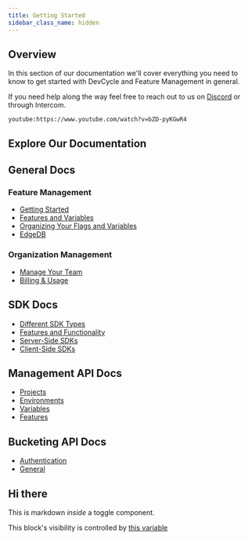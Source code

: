 ```yaml
---
title: Getting Started
sidebar_class_name: hidden
---
```


## Overview

In this section of our documentation we'll cover everything you need to know to get started with DevCycle and Feature Management in general.

If you need help along the way feel free to reach out to us on [Discord](https://discord.gg/pKK4fJgGxG) or through Intercom.

`youtube:https://www.youtube.com/watch?v=bZD-pyKGwR4`

## Explore Our Documentation

## General Docs

### Feature Management
 - [Getting Started](/home/feature-management/getting-started/creating-an-account)
 - [Features and Variables](/home/feature-management/features-and-variables/targeting-users)
 - [Organizing Your Flags and Variables](/home/feature-management/organizing-your-flags-and-variables/feature-dashboard)
 - [EdgeDB](/home/feature-management/edgedb/what-is-edgedb)


 ### Organization Management
 - [Manage Your Team](/home/your-organization/manage-team/team-members)
 - [Billing & Usage](/home/your-organization/billing-usage)

## SDK Docs
- [Different SDK Types](/sdk)
- [Features and Functionality](/sdk/features)
- [Server-Side SDKs](/sdk/server-side-sdks/node)
- [Client-Side SDKs](/sdk/client-side-sdks/javascript)


## Management API Docs
- [Projects](/management-api/#tag/Projects)
- [Environments](/management-api/#tag/Environments)
- [Variables](/management-api/#tag/Variables)
- [Features](/management-api/#tag/Features)


## Bucketing API Docs
- [Authentication](/bucketing-api/#section/Authentication)
- [General](/bucketing-api/#tag/devcycle)


<Toggle variableKey="show-demo-block" defaultValue={false} comparison={true}>

  ## Hi there

  This is markdown _inside_ a toggle component.

  This block's visibility is controlled by [this variable](https://app.devcycle.com/o/org_tPyJN5dvNNirKar7/p/dev-cycle-docs/features/6480de3b9309391ae2ae37d4)

</Toggle>